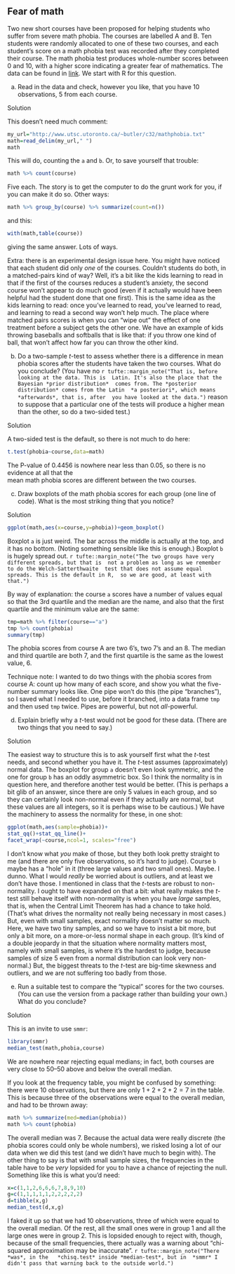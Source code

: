 ##  Fear of math


 Two new short courses have been proposed for helping
students who suffer from severe math phobia. The courses are labelled
A and B. Ten students were randomly allocated to one of these two
courses, and each student's score on a math phobia test was recorded
after they completed their course. The math phobia test produces
whole-number scores between 0 and 10, with a higher score indicating a
greater fear of mathematics. The data can be found in
[link](http://www.utsc.utoronto.ca/~butler/c32/mathphobia.txt). We start
with R for this question.



(a) Read in the data and check, however you like, that you have 10
observations, 5 from each course.


Solution


This doesn't need much comment:
```r
my_url="http://www.utsc.utoronto.ca/~butler/c32/mathphobia.txt"
math=read_delim(my_url," ")
math
```

 

This will do, counting the `a` and `b`. Or, to save
yourself that trouble:

```r
math %>% count(course)
```

 

Five each. The story is to get the computer to do the grunt work for
you, if you can make it do so. Other ways:

```r
math %>% group_by(course) %>% summarize(count=n())
```

 

and this:

```r
with(math,table(course))
```

 

giving the same answer. Lots of ways.

Extra: there is an experimental design issue here. You might have noticed that each student did only *one* of the courses. Couldn't students do both, in a matched-pairs kind of way? Well, it's a bit like the kids learning to read in that if the first of the courses reduces a student's anxiety, the second course won't appear to do much good (even if it actually would have been helpful had the student done that one first). This is the same idea as the kids learning to read: once you've learned to read, you've learned to read, and learning to read a second way won't help much. The place where matched pairs scores is when you can "wipe out" the effect of one treatment before a subject gets the other one. We have an example of kids throwing baseballs and softballs that is like that: if you throw one kind of ball, that won't affect how far you can throw the other kind.



(b) Do a two-sample $t$-test to assess whether there is a
difference in mean phobia scores after the students have taken the two
courses. What do you conclude? (You have no \textsl{a
priori}
`r tufte::margin_note("That is, before looking at the data. This is  Latin. It's also the place that the Bayesian *prior distribution*  comes from. The *posterior distribution* comes from the Latin  *a posteriori*, which means *afterwards*, that is, after  you have looked at the data.")` 
reason to
suppose that a particular one of the tests will produce a higher mean
than the other, so do a two-sided test.)



Solution


A two-sided test is the default, so there is not much to do here:

```r
t.test(phobia~course,data=math)
```

 

The P-value of 0.4456 is nowhere near less than 0.05, so there is no
evidence at all that the  
mean math phobia scores are different between the two courses. 




(c) Draw boxplots of the math phobia scores for each group (one
line of code). What is the most striking thing that you notice?



Solution


```r
ggplot(math,aes(x=course,y=phobia))+geom_boxplot()
```

 

Boxplot `a` is just weird. The bar across the middle is
actually at the top, and it has no bottom. (Noting something sensible
like this is enough.) Boxplot `b` is hugely spread
out.
`r tufte::margin_note("The two groups have very different spreads, but that is  not a problem as long as we remember to do the Welch-Satterthwaite  test that does not assume equal spreads. This is the default in R,  so we are good, at least with that.")`

By way of explanation: the course `a` scores have a number of
values equal so that the 3rd quartile and the median are the name, and
also that the first quartile and the minimum value are the same:

```r
tmp=math %>% filter(course=="a")
tmp %>% count(phobia)
summary(tmp)
```

 

The phobia scores from course A are two 6's, two 7's and an 8. The
median and third quartile are both 7, and the first quartile is the
same as the lowest value, 6.

Technique note: I wanted to do two things with the phobia scores from
course A: count up how many of each score, and show you what the
five-number summary looks like. One pipe won't do this (the pipe
"branches"), so I saved what I needed to use, before it branched,
into a data frame `tmp` and then used `tmp` twice. Pipes
are powerful, but not *all*-powerful.





(d) Explain briefly why a $t$-test would not be good for these
data. (There are two things that you need to say.)



Solution


The easiest way to structure this is to ask yourself first what the
$t$-test needs, and second whether you have it.
The $t$-test assumes (approximately) normal data. The boxplot for
group `a` doesn't even look symmetric, and the one for group
`b` has an oddly asymmetric box. So I think the normality is
in question here, and therefore another test would be
better. (This is perhaps a bit glib of an answer, since there are
only 5 values in each group, and so they can certainly look
non-normal even if they actually are normal, but these values are
all integers, so it is perhaps wise to be cautious.)
We have the machinery to assess the normality for these, in one shot:
```r
ggplot(math,aes(sample=phobia))+
stat_qq()+stat_qq_line()+
facet_wrap(~course,ncol=1, scales="free")
```

   

I don't know what *you* make of those, but they both look pretty
straight to me (and there are only five observations, so it's hard to
judge). Course `b` maybe has a "hole" in it (three large
values and two small ones). Maybe. I dunno. What I would *really*
be worried about is outliers, and at least we don't have those.
I mentioned in class that the $t$-tests are robust to non-normality. I
ought to have expanded on that a bit: what really makes the $t$-test
still behave itself with non-normality is when you have *large*
samples, that is, when the Central Limit Theorem has had a chance to
take hold. (That's what drives the normality not really being
necessary in most cases.) But, even with small samples, exact
normality doesn't matter so much.  Here, we have two tiny samples, and
so we have to insist a bit more, but only a bit more, on a
more-or-less normal shape in each group. (It's kind of a double
jeopardy in that the situation where normality matters most, namely
with small samples, is where it's the hardest to judge, because
samples of size 5 even from a normal distribution can look very
non-normal.)
But, the biggest threats to the $t$-test are big-time skewness and
outliers, and we are not suffering too badly from those.
  



(e) Run a suitable test to compare the "typical" scores for the
two courses. (You can use the version from a package rather than
building your own.) What do you conclude?



Solution


This is an invite to use `smmr`:
```r
library(smmr)
median_test(math,phobia,course)
```

     

We are nowhere near rejecting equal medians; in fact, both courses are
very close to 50--50 above and below the overall median.

If you look at the frequency table, you might be confused by
something: there were 10 observations, but there are only $1+2+2+2=7$
in the table. This is because three of the observations were equal to
the overall median, and had to be thrown away:

```r
math %>% summarize(med=median(phobia))
math %>% count(phobia)
```

 

The overall median was 7. Because the actual data were really discrete
(the phobia scores could only be whole numbers), we risked losing a
lot of our data when we did this test (and we didn't have much to
begin with). The other thing to say is that with small sample sizes,
the frequencies in the table have to be *very* lopsided for you
to have a chance of rejecting the null. Something like this is what
you'd need:

```r
x=c(1,1,2,6,6,6,7,8,9,10)
g=c(1,1,1,1,1,2,2,2,2,2)
d=tibble(x,g)
median_test(d,x,g)
```

 

I faked it up so that we had 10 observations, three of which were
equal to the overall median. Of the rest, all the small ones were in
group 1 and all the large ones were in group 2. This is lopsided
enough to reject with, though, because of the small frequencies, there
actually was a warning about 
"chi-squared approximation may be inaccurate".
`r tufte::margin_note("There *was*, in the   *chisq.test* inside *median-test*, but in  *smmr* I didn't pass that warning back to the outside world.")`




